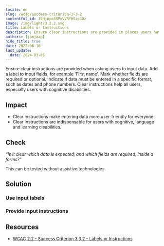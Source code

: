 ```yaml
---
locale: en
slug: /wcag/success-criterion-3-3-2
contentful_id: 39HjWpo8NPxVVRYHSip3Oz
image: /img/light/3.3.2.svg
title: Labels or Instructions
description: Ensure clear instructions are provided in places users have to input data.
authors: [janjaap]
hide_title: true
date: 2022-06-16
last_update:
  date: 2024-03-05
---
```


<Hero
  title="Labels or Instructions"
  imageSrc="/img/light/3.3.2.svg"
  alt="WCAG 3.3.2 - Logo"
  prefix="Success Criterion 3.3.2"
  suffix="Level A"
/>

Ensure clear instructions are provided when asking users to input data. Add a label to input fields, for example 'First name'. Mark whether fields are required or optional. Indicate if data must be entered in a specific format, such as dates and phone numbers. Clear instructions help all users, especially users with cognitive disabilities.

## Impact

- Clear instructions make entering data more user-friendly for everyone.
- Clear instructions are indispensable for users with cognitive, language and learning disabilities.

## Check

*“Is it clear which data is expected, and which fields are required, inside a forms?”*

This can be tested without assistive technologies.

## Solution

### Use input labels

<CodeSample id="input-label" locale="en"/>

### Provide input instructions

<CodeSample id="input-instructions" locale="en"/>

## Resources

- [WCAG 2.2 - Success Criterion 3.3.2 - Labels or Instructions](https://www.w3.org/TR/WCAG22/#labels-or-instructions)
